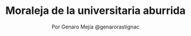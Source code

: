 ---
# Hero
section_type: hero
title: Moraleja de la universitaria aburrida
description: Cuando eres estudiante eres más vulnerable al juicio de los demás, sin embargo, hay quienes se mantienen firmes con sus objetivos a pesar de las burlas o juicios de los demás pues tienen creen firmemente en su meta final. 
categories: 
  - FINANZASPERSONALES 
author: Por Genaro Mejía @genarorastignac
read_duration: 6 MIN DE LECTURA
hero_image: moraleja-de-la-universitaria-aburrida/hero.jpg
title_color: red
---